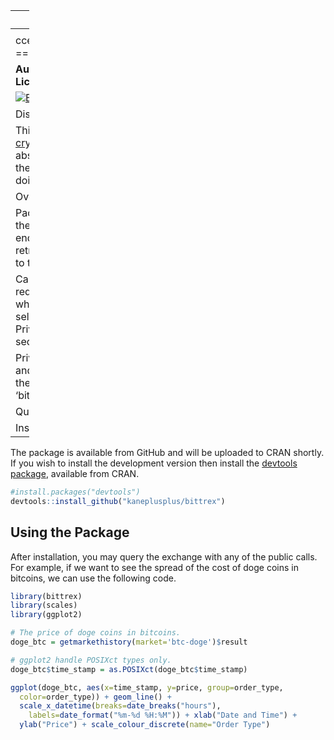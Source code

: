   ---
output:
  github_document:
    hard_line_breaks: false
---
<!-- README.md is generated from README.Rmd. Please edit that file -->

ccex: An R client for the [Bittrex Crypto-Currency Exchange](https://bittrex.com)
=====================================================

**Authors:** Michael J. Kane<br/>
**License:** [LGPL](https://opensource.org/licenses/LGPL-2.1)

[![Build Status](https://travis-ci.org/kaneplusplus/bittrex.svg?branch=master)](https://travis-ci.org/kaneplusplus/bittrex)
[![AppVeyor Build Status](https://ci.appveyor.com/api/projects/status/github/kaneplusplus/bittrex?branch=master&svg=true)](https://ci.appveyor.com/project/kaneplusplus/bittrex)
[![Coverage Status](https://img.shields.io/codecov/c/github/kaneplusplus/bittrex/master.svg)](https://codecov.io/github/kaneplusplus/bittrex?branch=master)

Disclaimer
===

This software is in no way affiliated, endorsed, or approved by the
[Bittrex crypto-currency exchange](https://bittrex.com/) or any of its affiliates. 
It comes with absolutely no warranty and should not be used in actual trading 
unless the user can read and understand the source and know what you are doing.

Overview
===

Package 'bittrex' is an R implementation of the REST interface used by the [Bittrex
crypto-currency exchange](https://bittrex.com/). It provides functions 
for endpoints supported by the exchange. This includes the ability 
to retrieve price, volume, and order book information as well as the ability
to trade crypto-currencies.

Calls to the exchange are categorized as either public, which includes 
requests for price, volume, and order book information, and private, which 
includes all requests requiring an account including placing buy or sell 
orders. Public calls can be used directly by installing the package. 
Private calls require that you 
[create an account](https://https://bittrex.com/account/Register) and create an API and secret 
key with appropriate permissions.

Private calls retrieve the API and secret key using the BITTREX_API_KEY and 
BITTREX_SECRET_KEY environment variables. These may be set by the user before 
opening the R session or, they can be set using the 'bittrex_authenticate' 
function.

Quickstart
===

Install
---

The package is available from GitHub and will be uploaded to CRAN
shortly. If you wish to install the development version then install the 
[devtools package](https://CRAN.R-project.org/package=devtools), available 
from CRAN. 

```r
#install.packages("devtools")
devtools::install_github("kaneplusplus/bittrex")
```

Using the Package
---

After installation, you may query the exchange with any of the public
calls. For example, if we want to see the spread of the cost of doge 
coins in bitcoins, we can use the following code.

```r
library(bittrex)
library(scales)
library(ggplot2)

# The price of doge coins in bitcoins.
doge_btc = getmarkethistory(market='btc-doge')$result

# ggplot2 handle POSIXct types only.
doge_btc$time_stamp = as.POSIXct(doge_btc$time_stamp)

ggplot(doge_btc, aes(x=time_stamp, y=price, group=order_type, 
  color=order_type)) + geom_line() + 
  scale_x_datetime(breaks=date_breaks("hours"), 
    labels=date_format("%m-%d %H:%M")) + xlab("Date and Time") +
  ylab("Price") + scale_colour_discrete(name="Order Type")
```

[](inst/README_files/readme-viz.png)
